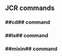 == JCR commands ==

=== ##cd## command ===
{{include document="cd.wiki" /}}

=== ##ls## command ===
{{include document="ls.wiki" /}}

=== ##mixin## command ===
{{include document="mixin.wiki" /}}
